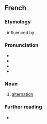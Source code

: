 ==French==

===Etymology===
{{suffix|fr|alterner|ance}}, influenced by {{etyl|la|fr}} {{m|la|alternatio|}}.

===Pronunciation===
* {{IPA|fr|/al.tɛʁ.nɑ̃s/}}
* {{homophones|fr|alternances}}
* {{hyphenation|fr|al|ter|nance}}
* {{rhymes|fr|ɑ̃s}}

===Noun===
{{fr-noun|f}}

# [[alternation]]

===Further reading===
* {{R:TLFi}}